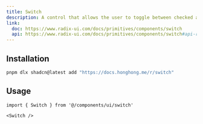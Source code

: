 ```yaml
---
title: Switch
description: A control that allows the user to toggle between checked and not checked.
link:
  doc: https://www.radix-ui.com/docs/primitives/components/switch
  api: https://www.radix-ui.com/docs/primitives/components/switch#api-reference
---
```


<ComponentPreview name='switch/switch' />

## Installation

```bash
pnpm dlx shadcn@latest add "https://docs.honghong.me/r/switch"
```

## Usage

```tsx
import { Switch } from '@/components/ui/switch'
```

```tsx
<Switch />
```
